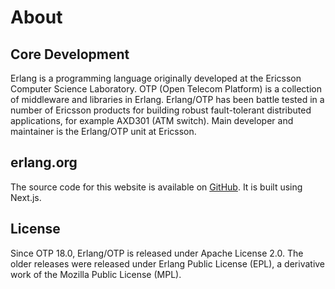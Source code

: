 # About

## Core Development

Erlang is a programming language originally developed at the Ericsson Computer Science Laboratory. OTP (Open Telecom Platform) is a collection of middleware and libraries in Erlang. Erlang/OTP has been battle tested in a number of Ericsson products for building robust fault-tolerant distributed applications, for example AXD301 (ATM switch). Main developer and maintainer is the Erlang/OTP unit at Ericsson.

## erlang.org

The source code for this website is available on [GitHub](https://github.com/erlang/erlang-org). It is built using Next.js.

## License

Since OTP 18.0, Erlang/OTP is released under Apache License 2.0. The older releases were released under Erlang Public License (EPL), a derivative work of the Mozilla Public License (MPL).